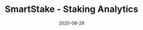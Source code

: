 ---
title: SmartStake - Staking Analytics
category: Project
tag: Dashboard,Staking,Analytics,Rewards,Delegates
status: publish
date: 2020-08-29
slug: Your one-stop shop for staking data, including Delegate performance and rewards
website: https://iotex.smartstake.io/
twitter: https://twitter.com/smartstake
logo: /img/SmartStake - Staking Analytics.png
featured_img: https://wp.gcap1.iotex.io/wp-content/uploads/2020/09/smartstake-dashboard-header.png
telegram: http://t.me/bigb4ever
---